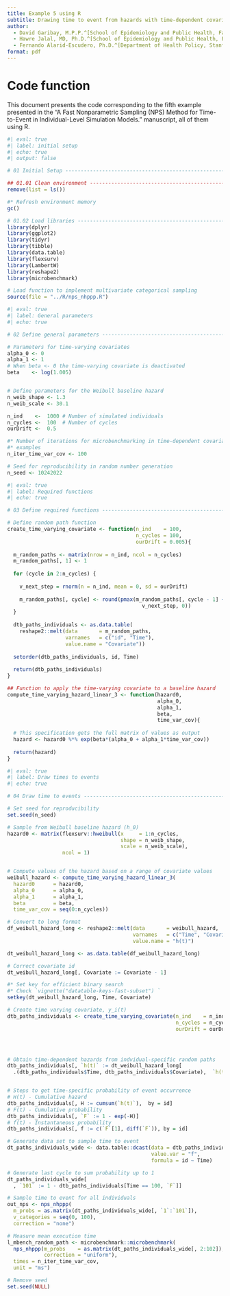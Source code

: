 ```yaml
---
title: Example 5 using R
subtitle: Drawing time to event from hazards with time-dependent covariates following random paths
author:
  - David Garibay, M.P.P.^[School of Epidemiology and Public Health, Faculty of Medicine, University of Ottawa, Ottawa, ON, CA.]
  - Hawre Jalal, MD, Ph.D.^[School of Epidemiology and Public Health, Faculty of Medicine, University of Ottawa, Ottawa, ON, CA.]
  - Fernando Alarid-Escudero, Ph.D.^[Department of Health Policy, Stanford University School of Medicine, Stanford, CA, USA.] ^[Center for Health Policy, Freeman Spogli Institute, Stanford University, Stanford, CA, USA.]
format: pdf
---
```


# Code function
This document presents the code corresponding to the fifth example presented 
in the "A Fast Nonparametric Sampling (NPS) Method for Time-to-Event in 
Individual-Level Simulation Models." manuscript, all of them using R.


```r
#| eval: true
#| label: initial setup
#| echo: true
#| output: false

# 01 Initial Setup --------------------------------------------------------

## 01.01 Clean environment ------------------------------------------------
remove(list = ls())

#* Refresh environment memory
gc()

# 01.02 Load libraries ----------------------------------------------------
library(dplyr)
library(ggplot2)
library(tidyr)
library(tibble)
library(data.table)
library(flexsurv)
library(LambertW)
library(reshape2)
library(microbenchmark)

# Load function to implement multivariate categorical sampling
source(file = "../R/nps_nhppp.R")

```


```r
#| eval: true
#| label: General parameters
#| echo: true

# 02 Define general parameters --------------------------------------------

# Parameters for time-varying covariates
alpha_0 <- 0
alpha_1 <- 1
# When beta <- 0 the time-varying covariate is deactivated
beta    <- log(1.005) 


# Define parameters for the Weibull baseline hazard
n_weib_shape <- 1.3
n_weib_scale <- 30.1

n_ind    <-  1000 # Number of simulated individuals
n_cycles <-  100  # Number of cycles
ourDrift <-  0.5

#* Number of iterations for microbenchmarking in time-dependent covariates 
#* examples
n_iter_time_var_cov <- 100

# Seed for reproducibility in random number generation
n_seed <- 10242022
```

```r
#| eval: true
#| label: Required functions
#| echo: true

# 03 Define required functions --------------------------------------------

# Define random path function
create_time_varying_covariate <- function(n_ind    = 100,
                                          n_cycles = 100,
                                          ourDrift = 0.005){
  
  m_random_paths <- matrix(nrow = n_ind, ncol = n_cycles)
  m_random_paths[, 1] <- 1 
  
  for (cycle in 2:n_cycles) {
    
    v_next_step = rnorm(n = n_ind, mean = 0, sd = ourDrift) 
    
    m_random_paths[, cycle] <- round(pmax(m_random_paths[, cycle - 1] + 
                                            v_next_step, 0))
  }
  
  dtb_paths_individuals <- as.data.table(
    reshape2::melt(data       = m_random_paths, 
                   varnames   = c("id", "Time"), 
                   value.name = "Covariate"))
  
  setorder(dtb_paths_individuals, id, Time)
  
  return(dtb_paths_individuals)
}

## Function to apply the time-varying covariate to a baseline hazard
compute_time_varying_hazard_linear_3 <- function(hazard0, 
                                                 alpha_0,
                                                 alpha_1,
                                                 beta, 
                                                 time_var_cov){
  
  # This specification gets the full matrix of values as output
  hazard <- hazard0 %*% exp(beta*(alpha_0 + alpha_1*time_var_cov))
  
  return(hazard)
}
```

```r
#| eval: true
#| label: Draw times to events
#| echo: true

# 04 Draw time to events --------------------------------------------------

# Set seed for reproducibility
set.seed(n_seed) 

# Sample from Weibull baseline hazard (h_0)
hazard0 <- matrix(flexsurv::hweibull(x     = 1:n_cycles, 
                                     shape = n_weib_shape, 
                                     scale = n_weib_scale), 
                  ncol = 1)


# Compute values of the hazard based on a range of covariate values
weibull_hazard <- compute_time_varying_hazard_linear_3(
  hazard0      = hazard0,
  alpha_0      = alpha_0,
  alpha_1      = alpha_1,
  beta         = beta,
  time_var_cov = seq(0:n_cycles))

# Convert to long format
df_weibull_hazard_long <- reshape2::melt(data       = weibull_hazard, 
                                         varnames   = c("Time", "Covariate"), 
                                         value.name = "h(t)")

dt_weibull_hazard_long <- as.data.table(df_weibull_hazard_long)

# Correct covariate id
dt_weibull_hazard_long[, Covariate := Covariate - 1]

#* Set key for efficient binary search
#* Check `vignette("datatable-keys-fast-subset") `
setkey(dt_weibull_hazard_long, Time, Covariate)

# Create time varying covariate, y_i(t)
dtb_paths_individuals <- create_time_varying_covariate(n_ind    = n_ind,
                                                       n_cycles = n_cycles,
                                                       ourDrift = ourDrift)




# Obtain time-dependent hazards from indvidual-specific random paths
dtb_paths_individuals[, `h(t)` := dt_weibull_hazard_long[
  .(dtb_paths_individuals$Time, dtb_paths_individuals$Covariate),  `h(t)`]]


# Steps to get time-specific probability of event occurrence
# H(t) - Cumulative hazard
dtb_paths_individuals[, H := cumsum(`h(t)`),  by = id]
# F(t) - Cumulative probability
dtb_paths_individuals[, `F` := 1 - exp(-H)]
# f(t) - Instantaneous probability
dtb_paths_individuals[, f := c(`F`[1], diff(`F`)), by = id]

# Generate data set to sample time to event
dt_paths_individuals_wide <- data.table::dcast(data = dtb_paths_individuals,
                                               value.var = "f",
                                               formula = id ~ Time)

# Generate last cycle to sum probability up to 1
dt_paths_individuals_wide[
  , `101` := 1 - dtb_paths_individuals[Time == 100, `F`]]

# Sample time to event for all individuals
out_nps <- nps_nhppp(
  m_probs = as.matrix(dt_paths_individuals_wide[, `1`:`101`]),
  v_categories = seq(0, 100),
  correction = "none")

# Measure mean execution time
l_mbench_random_path <- microbenchmark::microbenchmark(
  nps_nhppp(m_probs    = as.matrix(dt_paths_individuals_wide[, 2:102]), 
            correction = "uniform"),
  times = n_iter_time_var_cov,
  unit = "ms")

# Remove seed
set.seed(NULL)

```
